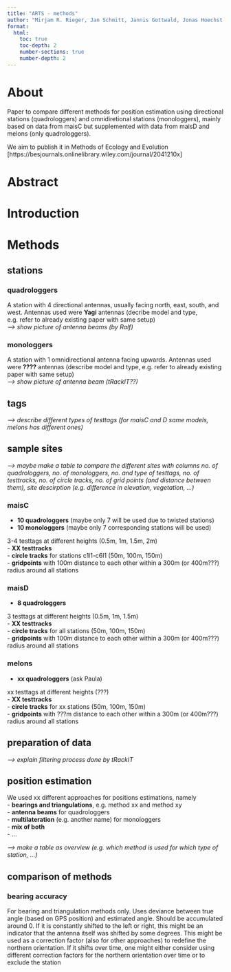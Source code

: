 ```yaml
---
title: "ARTS - methods"
author: "Mirjam R. Rieger, Jan Schmitt, Jannis Gottwald, Jonas Hoechst, Patrick Lampe, Paula Machin, Johann Musculus, Ralf Dittrich"
format: 
  html:
    toc: true
    toc-depth: 2
    number-sections: true
    number-depth: 2
---
```


<!-- ```{css} -->
<!-- #| echo: false -->
<!-- p { -->
<!--   text-align: justify -->
<!-- } -->
<!-- ``` -->


# About {.unnumbered}

Paper to compare different methods for position estimation using directional stations (quadrologgers) and omnidiretional stations (monologgers), mainly based on data from maisC but supplemented with data from maisD and melons (only quadrologgers).  

We aim to publish it in Methods of Ecology and Evolution [https://besjournals.onlinelibrary.wiley.com/journal/2041210x]  

# Abstract {.unnumbered}

# Introduction

# Methods

## stations
### quadrologgers
A station with 4 directional antennas, usually facing north, east, south, and west. Antennas used were **Yagi** antennas (decribe model and type, e.g. refer to already existing paper with same setup)   
*--> show picture of antenna beams (by Ralf)*


### monologgers
A station with 1 omnidirectional antenna facing upwards. Antennas used were **????** antennas (describe model and type, e.g. refer to already existing paper with same setup)  
*--> show picture of antenna beam (tRackIT??)*  

## tags
*--> describe different types of testtags (for maisC and D same models, melons has different ones)*

## sample sites
*--> maybe make a table to compare the different sites with columns no. of quadrologgers, no. of monologgers, no. and type of testtags, no. of testtracks, no. of circle tracks, no. of grid points (and distance between them), site descirption (e.g. difference in elevation, vegetation, ...)*  

### maisC
- **10 quadrologgers** (maybe only 7 will be used due to twisted stations)  
- **10 monologgers** (maybe only 7 corresponding stations will be used)  


3-4 testtags at different heights (0.5m, 1m, 1.5m, 2m)  
- **XX testtracks**  
- **circle tracks** for stations c1l1-c6l1 (50m, 100m, 150m)  
- **gridpoints** with 100m distance to each other within a 300m (or 400m???) radius around all stations  

### maisD
- **8 quadrologgers**  


3 testtags at different heights (0.5m, 1m, 1.5m)  
- **XX testtracks**  
- **circle tracks** for all stations (50m, 100m, 150m)  
- **gridpoints** with 100m distance to each other within a 300m (or 400m???) radius around all stations  

### melons
- **xx quadrologgers** (ask Paula)  


xx testtags at different heights (???)  
- **XX testtracks**  
- **circle tracks** for xx stations (50m, 100m, 150m)  
- **gridpoints** with ???m distance to each other within a 300m (or 400m???) radius around all stations  

## preparation of data
*--> explain filtering process done by tRackIT*  

## position estimation
We used xx different approaches for positions estimations, namely  
- **bearings and triangulations**, e.g. method xx and method xy  
- **antenna beams** for quadrologgers   
- **multilateration** (e.g. another name) for monologgers  
- **mix of both**  
- ...   

*--> make a table as overview (e.g. which method is used for which type of station, ...)*  

## comparison of methods
### bearing accuracy
For bearing and triangulation methods only. Uses deviance between true angle (based on GPS position) and estimated angle. Should be accumulated around 0. If it is constantly shifted to the left or right, this might be an indicator that the antenna itself was shifted by some degrees. This might be used as a correction factor (also for other approaches) to redefine the northern orientation. If it shifts over time, one might either consider using different correction factors for the northern orientation over time or to exclude the station

